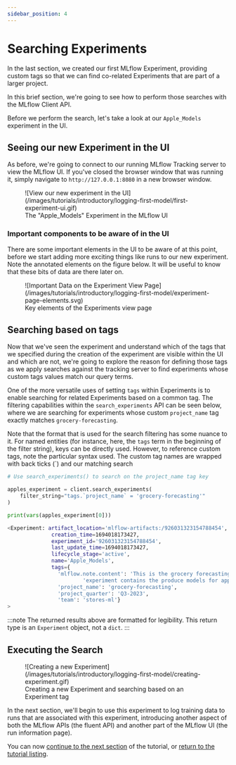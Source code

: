 ```yaml
---
sidebar_position: 4
---
```


# Searching Experiments

In the last section, we created our first MLflow Experiment, providing custom tags so that we can find
co-related Experiments that are part of a larger project.

In this brief section, we're going to see how to perform those searches with the MLflow Client API.

Before we perform the search, let's take a look at our `Apple_Models` experiment in the UI.

## Seeing our new Experiment in the UI

As before, we're going to connect to our running MLflow Tracking server to view the MLflow UI. If you've closed the browser
window that was running it, simply navigate to `http://127.0.0.1:8080` in a new browser window.

<figure className="center-div" style={{ width: 1024, maxWidth: "100%", textAlign: "center" }}>
  ![View our new experiment in the UI](/images/tutorials/introductory/logging-first-model/first-experiment-ui.gif)
  <figcaption>The "Apple_Models" Experiment in the MLflow UI</figcaption>
</figure>

### Important components to be aware of in the UI

There are some important elements in the UI to be aware of at this point, before we start adding more exciting things like runs to
our new experiment. Note the annotated elements on the figure below. It will be useful to know that these bits of data are there later on.

<figure className="center-div" style={{ width: 1024, maxWidth: "100%", textAlign: "center" }}>
  ![Important Data on the Experiment View Page](/images/tutorials/introductory/logging-first-model/experiment-page-elements.svg)
  <figcaption>Key elements of the Experiments view page</figcaption>
</figure>

## Searching based on tags

Now that we've seen the experiment and understand which of the tags that we specified during the creation of the experiment
are visible within the UI and which are not, we're going to explore the reason for defining those tags as we
apply searches against the tracking server to find experiments whose custom tags values match our query terms.

One of the more versatile uses of setting `tags` within Experiments is to enable searching for
related Experiments based on a common tag. The filtering capabilities within the `search_experiments` API
can be seen below, where we are searching for experiments whose custom `project_name` tag exactly matches
`grocery-forecasting`.

Note that the format that is used for the search filtering has some nuance to it. For named entities (for instance,
here, the `tags` term in the beginning of the filter string), keys can be directly used. However, to reference custom
tags, note the particular syntax used. The custom tag names are wrapped with back ticks (`) and our matching search

```python
# Use search_experiments() to search on the project_name tag key

apples_experiment = client.search_experiments(
    filter_string="tags.`project_name` = 'grocery-forecasting'"
)

print(vars(apples_experiment[0]))
```

```bash title="The metadata associated with a created Experiment"
<Experiment: artifact_location='mlflow-artifacts:/926031323154788454',
              creation_time=1694018173427,
              experiment_id='926031323154788454',
              last_update_time=1694018173427,
              lifecycle_stage='active',
              name='Apple_Models',
              tags={
                'mlflow.note.content': 'This is the grocery forecasting project. This '
                        'experiment contains the produce models for apples.',
                'project_name': 'grocery-forecasting',
                'project_quarter': 'Q3-2023',
                'team': 'stores-ml'}
>
```

:::note
The returned results above are formatted for legibility. This return type is an `Experiment` object, not a `dict`.
:::

## Executing the Search

<figure className="center-div" style={{ width: 1024, maxWidth: "100%", textAlign: "center" }}>
  ![Creating a new Experiment](/images/tutorials/introductory/logging-first-model/creating-experiment.gif)
  <figcaption>Creating a new Experiment and searching based on an Experiment tag</figcaption>
</figure>

In the next section, we'll begin to use this experiment to log training data to runs that are associated with this experiment, introducing
another aspect of both the MLflow APIs (the fluent API) and another part of the MLflow UI (the run information page).

You can now [continue to the next section](/ml/getting-started/logging-first-model/step5-synthetic-data) of the tutorial, or [return to the tutorial listing](/ml/getting-started/logging-first-model).
